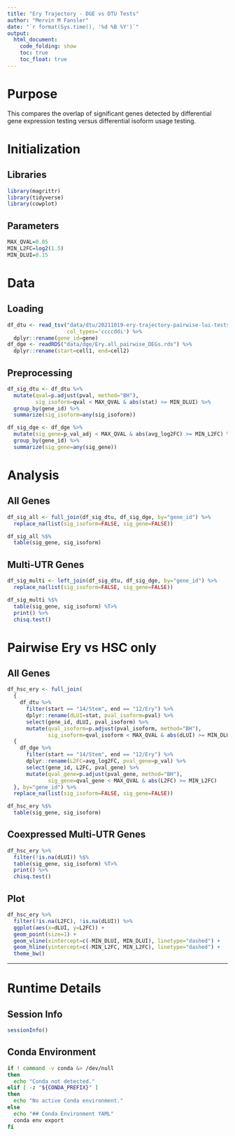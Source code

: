 ```yaml
---
title: "Ery Trajectory - DGE vs DTU Tests"
author: "Mervin M Fansler"
date: "`r format(Sys.time(), '%d %B %Y')`"
output: 
  html_document: 
    code_folding: show
    toc: true
    toc_float: true
---
```


# Purpose

This compares the overlap of significant genes detected by differential gene 
expression testing versus differential isoform usage testing.

# Initialization

## Libraries
```r
library(magrittr)
library(tidyverse)
library(cowplot)
```

## Parameters
```r
MAX_QVAL=0.05
MIN_L2FC=log2(1.5)
MIN_DLUI=0.15
```

# Data
## Loading
```r
df_dtu <- read_tsv("data/dtu/20211019-ery-trajectory-pairwise-lui-tests.min50.boot10k.tsv.gz",
                   col_types='ccccddi') %>%
  dplyr::rename(gene_id=gene)
df_dge <- readRDS("data/dge/Ery.all_pairwise_DEGs.rds") %>%
  dplyr::rename(start=cell1, end=cell2)
```

## Preprocessing
```r
df_sig_dtu <- df_dtu %>%
  mutate(qval=p.adjust(pval, method="BH"),
         sig_isoform=qval < MAX_QVAL & abs(stat) >= MIN_DLUI) %>%
  group_by(gene_id) %>%
  summarize(sig_isoform=any(sig_isoform))

df_sig_dge <- df_dge %>%
  mutate(sig_gene=p_val_adj < MAX_QVAL & abs(avg_log2FC) >= MIN_L2FC) %>%
  group_by(gene_id) %>%
  summarize(sig_gene=any(sig_gene))
```


# Analysis
## All Genes
```r
df_sig_all <- full_join(df_sig_dtu, df_sig_dge, by="gene_id") %>%
  replace_na(list(sig_isoform=FALSE, sig_gene=FALSE))

df_sig_all %$%
  table(sig_gene, sig_isoform)
```

## Multi-UTR Genes
```r
df_sig_multi <- left_join(df_sig_dtu, df_sig_dge, by="gene_id") %>%
  replace_na(list(sig_isoform=FALSE, sig_gene=FALSE))

df_sig_multi %$%
  table(sig_gene, sig_isoform) %T>%
  print() %>%
  chisq.test()
```


# Pairwise Ery vs HSC only
## All Genes
```r
df_hsc_ery <- full_join(
  {
    df_dtu %>%
      filter(start == "14/Stem", end == "12/Ery") %>%
      dplyr::rename(dLUI=stat, pval_isoform=pval) %>%
      select(gene_id, dLUI, pval_isoform) %>%
      mutate(qval_isoform=p.adjust(pval_isoform, method="BH"),
             sig_isoform=qval_isoform < MAX_QVAL & abs(dLUI) >= MIN_DLUI)}, 
  {
    df_dge %>%
      filter(start == "14/Stem", end == "12/Ery") %>%
      dplyr::rename(L2FC=avg_log2FC, pval_gene=p_val) %>%
      select(gene_id, L2FC, pval_gene) %>%
      mutate(qval_gene=p.adjust(pval_gene, method="BH"),
             sig_gene=qval_gene < MAX_QVAL & abs(L2FC) >= MIN_L2FC)
  }, by="gene_id") %>%
  replace_na(list(sig_isoform=FALSE, sig_gene=FALSE))

df_hsc_ery %$%
  table(sig_gene, sig_isoform)
```

## Coexpressed Multi-UTR Genes
```r
df_hsc_ery %>%
  filter(!is.na(dLUI)) %$%
  table(sig_gene, sig_isoform) %T>%
  print() %>%
  chisq.test()
```

## Plot
```r
df_hsc_ery %>%
  filter(!is.na(L2FC), !is.na(dLUI)) %>%
  ggplot(aes(x=dLUI, y=L2FC)) +
  geom_point(size=1) +
  geom_vline(xintercept=c(-MIN_DLUI, MIN_DLUI), linetype="dashed") +
  geom_hline(yintercept=c(-MIN_L2FC, MIN_L2FC), linetype="dashed") +
  theme_bw()
```


---

# Runtime Details
## Session Info
```r
sessionInfo()
```

## Conda Environment
```bash
if ! command -v conda &> /dev/null
then
  echo "Conda not detected."
elif [ -z "${CONDA_PREFIX}" ]
then
  echo "No active Conda environment."
else
  echo "## Conda Environment YAML"
  conda env export
fi
```
